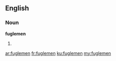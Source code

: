 ==English==

===Noun===
'''fuglemen'''

# {{plural of|fugleman}}

[[ar:fuglemen]]
[[fr:fuglemen]]
[[ku:fuglemen]]
[[my:fuglemen]]